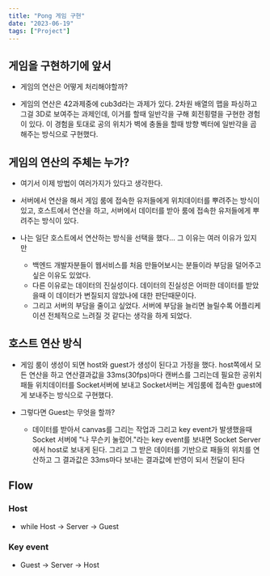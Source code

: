 ```yaml
---
title: "Pong 게임 구현"
date: "2023-06-19"
tags: ["Project"]
---
```


## 게임을 구현하기에 앞서

- 게임의 연산은 어떻게 처리해야할까?

- 게임의 연산은 42과제중에 cub3d라는 과제가 있다. 2차원 배열의 맵을 파싱하고 그걸 3D로 보여주는 과제인데, 이거를 할때 일반각을 구해 회전횡렬을 구현한 경험이 있다. 이 경험을 토대로 공의 위치가 벽에 충돌을 할때 방향 벡터에 일반각을 곱해주는 방식으로 구현했다.

## 게임의 연산의 주체는 누가?

- 여기서 이제 방법이 여러가지가 있다고 생각한다.

- 서버에서 연산을 해서 게임 룸에 접속한 유저들에게 위치데이터를 뿌려주는 방식이 있고, 호스트에서 연산을 하고, 서버에서 데이터를 받아 룸에 접속한 유저들에게 뿌려주는 방식이 있다.

- 나는 일단 호스트에서 연산하는 방식을 선택을 했다... 그 이유는 여러 이유가 있지만
  - 백엔드 개발자분들이 웹서비스를 처음 만들어보시는 분들이라 부담을 덜어주고 싶은 이유도 있었다.
  - 다른 이유로는 데이터의 진실성이다. 데이터의 진실성은 어떠한 데이터를 받았을때 이 데이터가 변질되지 않았나에 대한 판단때문이다.
  - 그리고 서버의 부담을 줄이고 싶었다. 서버에 부담을 늘리면 늘릴수록 어플리케이션 전체적으로 느려질 것 같다는 생각을 하게 되었다.

## 호스트 연산 방식

- 게임 룸이 생성이 되면 host와 guest가 생성이 된다고 가정을 했다. host쪽에서 모든 연산을 하고 연산결과값을 33ms(30fps)마다 캔버스를 그리는데 필요한 공위치 패들 위치데이터를 Socket서버에 보내고 Socket서버는 게임룸에 접속한 guest에게 보내주는 방식으로 구현했다.

- 그렇다면 Guest는 무엇을 할까?
  - 데이터를 받아서 canvas를 그리는 작업과 그리고 key event가 발생했을때 Socket 서버에 "나 무슨키 눌렀어."라는 key event를 보내면 Socket Server에서 host로 보내게 된다. 그리고 그 받은 데이터를 기반으로 패들의 위치를 연산하고 그 결과값은 33ms마다 보내는 결과값에 반영이 되서 전달이 된다

## Flow

### Host

- while Host -> Server -> Guest

### Key event

- Guest -> Server -> Host
